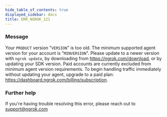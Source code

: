 ```yaml
---
hide_table_of_contents: true
displayed_sidebar: docs
title: ERR_NGROK_121
---
```




### Message

Your `PRODUCT` version "`VERSION`" is too old. The minimum supported agent version for your account is "`MINVERSION`". Please update to a newer version with `ngrok update`, by downloading from https://ngrok.com/download, or by updating your SDK version. Paid accounts are currently excluded from minimum agent version requirements. To begin handling traffic immediately without updating your agent, upgrade to a paid plan: https://dashboard.ngrok.com/billing/subscription.

<ErrorDetails error="err_ngrok_121" />

### Further help

If you're having trouble resolving this error, please reach out to [support@ngrok.com](mailto:support@ngrok.com?subject=Help%20with%20ERR_NGROK_121)
